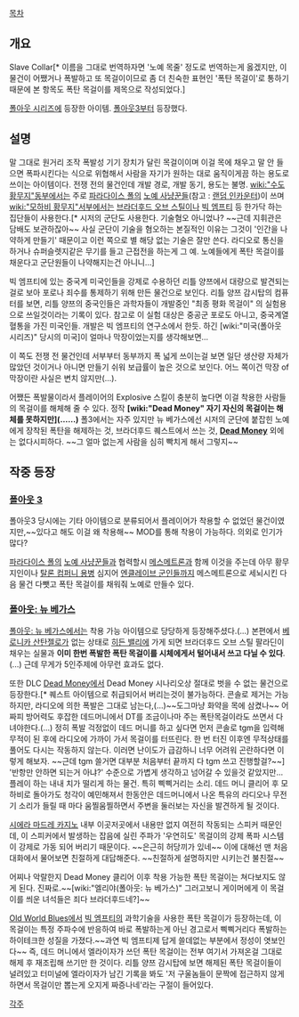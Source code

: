 [[목차]]

== 개요 ==
Slave Collar[* 이름을 그대로 번역하자면 '노예 목줄' 정도로 번역하는게 옳겠지만, 이 물건이 어쨌거나 폭발하고 또 목걸이이므로 좀 더 친숙한 표현인 '폭탄 목걸이'로 통하기 때문에 본 항목도 폭탄 목걸이를 제목으로 작성되었다.]

[[폴아웃 시리즈]]에 등장한 아이템. [[폴아웃3]]부터 등장했다. 

== 설명 ==
말 그대로 원거리 조작 폭발성 기기 장치가 달린 목걸이이며 이걸 목에 채우고 말 안 들으면 폭파시킨다는 식으로 위협해서 사람을 자기가 원하는 대로 움직이게끔 하는 용도로 쓰이는 아이템이다. 전쟁 전의 물건인데 개발 경로, 개발 동기, 용도는 불명. [[wiki:"수도 황무지"동부]]에서는 주로 [[파라다이스 폴]]의 [[노예 사냥꾼]]들(참고 : [[랜덤 인카운터]])이 쓰며 [[wiki:"모하비 황무지"서부]]에서는 [[브라더후드 오브 스틸]]이나 [[빅 엠프티]] 등 한가닥 하는 집단들이 사용한다.[* 시저의 군단도 사용한다. 기술혐오 아니었나? ~~근데 지휘관은 담배도 보관하잖아~~ 사실 군단이 기술을 혐오하는 본질적인 이유는 그것이 '인간을 나약하게 만들기' 때문이고 이런 쪽으로 별 해당 없는 기술은 잘만 쓴다. 라디오로 통신을 하거나 슈퍼슬렛지같은 무기를 들고 근접전을 하는게 그 예. 노예들에게 폭탄 목걸이를 채운다고 군단원들이 나약해지는건 아니니...]

빅 엠프티에 있는 중국계 미국인들을 강제로 수용하던 리틀 양쯔에서 대량으로 발견되는 걸로 보아 포로나 죄수를 통제하기 위해 만든 물건으로 보인다. 리틀 양쯔 감시탑의 컴퓨터를 보면, 리틀 양쯔의 중국인들은 과학자들이 개발중인 "최종 평화 목걸이" 의 실험용으로 쓰일것이라는 기록이 있다. 참고로 이 실험 대상은 중공군 포로도 아니고, 중국계열 혈통을 가진 미국인들. 개발은 빅 엠프티의 연구소에서 한듯. 하긴 [wiki:"미국(폴아웃 시리즈)" 당시의 미국]이 얼마나 막장이었는지를 생각해보면...

이 쪽도 전쟁 전 물건인데 서부부터 동부까지 폭 넓게 쓰이는걸 보면 일단 생산량 자체가 많았던 것이거나 아니면 만들기 쉬워 보급률이 높은 것으로 보인다. 어느 쪽이건 막장 of 막장이란 사실은 변치 않지만(...).

어쨌든 폭발물이라서 플레이어의 Explosive 스킬이 충분히 높다면 이걸 착용한 사람들의 목걸이를 해체해 줄 수 있다. 정작 '''[wiki:"Dead Money" 자기 자신의 목걸이는 해체를 못하지만](……)'''  폴3에서는 자주 있지만 뉴 베가스에선 시저의 군단에 붙잡힌 노예에게 장착된 폭탄을 해제하는 것, 브라더후드 퀘스트에서 쓰는 것, '''[[Dead Money]]''' 외에는 없다시피하다. ~~그 얼마 없는게 사람을 심히 빡치게 해서 그렇지~~

== 작중 등장 ==
=== [[폴아웃 3]] ===
폴아웃3 당시에는 기타 아이템으로 분류되어서 플레이어가 착용할 수 없었던 물건이였지만,~~있다고 해도 이걸 왜 착용해~~ MOD를 통해 착용이 가능하다. 의외로 인기가 많다?

[[파라다이스 폴]]의 [[노예 사냥꾼]]들과 협력할시 [[메스메트론]]과 함께 이것을 주는데 아무 황무지인이나 [[탈론 컴퍼니 용병]] 심지어 [[엔클레이브 군인]]들까지 메스메트론으로 세뇌시킨 다음 물건 다뺏고 폭탄 목걸이를 채워줘 노예로 만들수 있다.

=== [[폴아웃: 뉴 베가스]] ===
[[폴아웃: 뉴 베가스]]에서는 착용 가능 아이템으로 당당하게 등장해주셨다.(...) 본편에서 [[베로니카 산탄젤로]]가 없는 상태로 [[히든 밸리]]에 가게 되면 브라더후드 오브 스틸 팔라딘이 채우는 실물과 '''이미 한번 폭발한 폭탄 목걸이를 시체에게서 털어내서 쓰고 다닐 수 있다'''.(...) 근데 무게가 5인주제에 아무런 효과도 없다.

또한 DLC [[Dead Money]]에서 Dead Money 시나리오상 절대로 벗을 수 없는 물건으로 등장한다.[* 퀘스트 아이템으로 취급되어서 버리는것이 불가능하다. 콘솔로 제거는 가능하지만, 라디오에 의한 폭발은 그대로 남는다,(...)~~도그마냥 화약을 목에 삼켰나~~ 어짜피 방어력도 후잡한 데드머니에서 DT를 조금이나마 주는 폭탄목걸이라도 쓰면서 다녀야한다.(...) 정히 폭발 걱정없이 데드 머니를 하고 싶다면 먼저 콘솔로 tgm을 입력해 무적이 된 후에 라디오에 가까이 가서 목걸이를 터뜨린다. 한 번 터진 이후엔 무적상태를 풀어도 다시는 작동하지 않는다. 이러면 난이도가 급감하니 너무 어려워 곤란하다면 이렇게 해보자. ~~근데 tgm 쓸거면 대부분 처음부터 끝까지 다 tgm 쓰고 진행할걸?~~] '반항만 안하면 되는거 아냐?' 수준으로 가볍게 생각하고 넘어갈 수 있을것 같았지만...플레이 하는 내내 치가 떨리게 하는 물건. 특히 삑삑거리는 소리. 데드 머니 클리어 후 모하비로 돌아가도 청각이 예민해져서 한동안은 데드머니에서 나온 특유의 라디오나 무전기 소리가 들릴 때 마다 움찔움찔하면서 주변을 둘러보는 자신을 발견하게 될 것이다.

[[시에라 마드레 카지노]] 내부 이곳저곳에서 내용만 없지 여전히 작동되는 스피커 때문인데, 이 스피커에서 발생하는 잡음에 실린 주파가 '우연히도' 목걸이의 강제 폭파 시스템이 강제로 가동 되어 버리기 때문이다. ~~은근히 허당끼가 있네~~ 이에 대해선 맨 처음 대화에서 물어보면 친절하게 대답해준다. ~~친절하게 설명하지만 시키는건 불친절~~

어찌나 악랄한지 Dead Money 클리어 이후 착용 가능한 폭탄 목걸이는 쳐다보지도 않게 된다. 진짜로.~~[wiki:"엘리야(폴아웃: 뉴 베가스)" 그러고보니 게이머에게 이 목걸이를 씌운 녀석들은 죄다 브라더후드네?]~~

[[Old World Blues]]에서 [[빅 엠프티]]의 과학기술을 사용한 폭탄 목걸이가 등장하는데, 이 목걸이는 특정 주파수에 반응하여 바로 폭발하는게 아닌 경고로서 삑삑거리다 폭발하는 하이테크한 성질을 가졌다.~~과연 빅 엠프티제 답게 쓸데없는 부분에서 정성이 엿보인다~~ 즉, 데드 머니에서 엘라이자가 쓰던 폭탄 목걸이는 전부 여기서 가져온걸 그대로 해제 후 재조립해 쓰기만 한 것이다. 리틀 양쯔 감시탑에 보면 해제된 폭탄 목걸이들이 널려있고 터미널에 엘라이자가 남긴 기록을 봐도 '저 구울놈들이 문짝에 접근하지 않게 하면서 목걸이만 뽑는게 오지게 짜증나네'라는 구절이 들어있다.

[[각주]]
